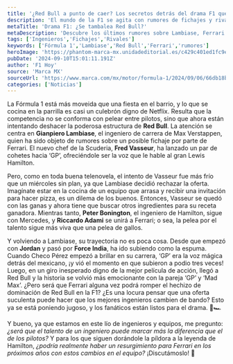 ```yaml
---
title: '¿Red Bull a punto de caer? Los secretos detrás del drama F1 que no imaginabas'
description: 'El mundo de la F1 se agita con rumores de fichajes y rivalidades. La pelea por el talento llega a su clímax con Lambiase y Ferrari en la mira. ¿Qué pasará?'
metaTitle: 'Drama F1: ¿Se tambalea Red Bull?'
metaDescription: 'Descubre los últimos rumores sobre Lambiase, Ferrari y la lucha por el talento en la F1. ¡No te pierdas este emocionante culebrón!'
tags: ['Ingenieros','Fichajes','Rivales']
keywords: ['Fórmula 1','Lambiase','Red Bull','Ferrari','rumores']
heroImage: 'https://phantom-marca-mx.unidadeditorial.es/c429c401ed1fc9e61d2d49135b4e248c/resize/600/mx/assets/multimedia/imagenes/2024/09/06/17256346793729.jpg'
pubDate: '2024-09-10T15:01:11.191Z'
author: 'F1 Hoy'
source: 'Marca MX'
sourceUrl: 'https://www.marca.com/mx/motor/formula-1/2024/09/06/66db18b222601d432e8b459e.html'
categories: ['Noticias']
---
```

La Fórmula 1 está más moveida que una fiesta en el barrio, y lo que se cocina en la parrilla es casi un culebrón digno de Netflix. Resulta que la competencia no se conforma con pelear entre pilotos, sino que ahora están intentando deshacer la poderosa estructura de **Red Bull**. La atención se centra en **Gianpiero Lambiase**, el ingeniero de carrera de Max Verstappen, quien ha sido objeto de rumores sobre un posible fichaje por parte de Ferrari. El nuevo chef de la Scuderia, **Fred Vasseur**, ha lanzado un par de cohetes hacia ‘GP’, ofreciéndole ser la voz que le hable al gran Lewis Hamilton.

Pero, como en toda buena telenovela, el intento de Vasseur fue más frío que un miércoles sin plan, ya que Lambiase decidió rechazar la oferta. Imagínate estar en la cocina de un equipo que arrasa y recibir una invitación para hacer pizza, es un dilema de los buenos. Entonces, Vasseur se quedó con las ganas y ahora tiene que buscar otros ingredientes para su receta ganadora. Mientras tanto, **Peter Bonington**, el ingeniero de Hamilton, sigue con Mercedes, y **Riccardo Adami** se unirá a Ferrari; o sea, la pelea por el talento sigue más viva que una pelea de gallos.

Y volviendo a Lambiase, su trayectoria no es poca cosa. Desde que empezó con **Jordan** y pasó por **Force India**, ha ido subiendo como la espuma. Cuando Checo Pérez empezó a brillar en su carrera, ‘GP’ era la voz mágica detrás del mexicano, ¡y vió el momento en que subieron a podio tres veces! Luego, en un giro inesperado digno de la mejor película de acción, llegó a Red Bull y la historia se volvió más emocionante con la pareja ‘GP’ y ‘Mad Max’. ¿Pero será que Ferrari alguna vez podrá romper el hechizo de dominación de Red Bull en la F1? ¿Es una locura pensar que una oferta suculenta puede hacer que los mejores ingenieros cambien de bando? Esto ya se está poniendo jugoso, y los fanáticos están listos para el drama. 🍕🏎️ 

Y bueno, ya que estamos en este lío de ingenieros y equipos, me pregunto: *¿será que el talento de un ingeniero puede marcar más la diferencia que el de los pilotos?* Y para los que siguen dorándole la píldora a la leyenda de Hamilton, *¿podría realmente haber un resurgimiento para Ferrari en los próximos años con estos cambios en el equipo?* ¡Discutámoslo! 🏁


